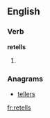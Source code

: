 ==English==

===Verb===
'''retells'''

# {{third-person singular of|[[retell]]}}

===Anagrams===
* [[tellers#English|tellers]]

[[fr:retells]]